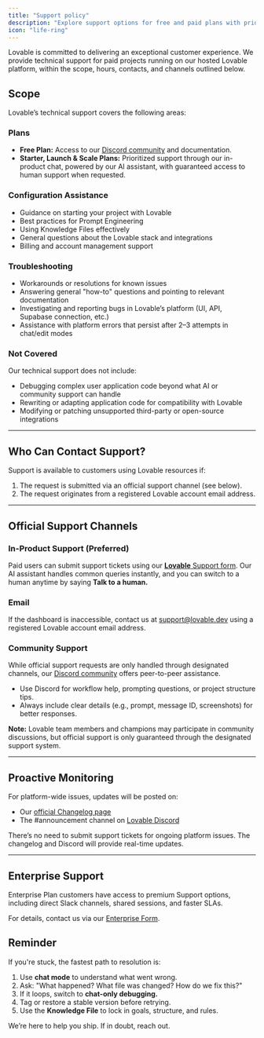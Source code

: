 ```yaml
---
title: "Support policy"
description: "Explore support options for free and paid plans with prioritized assistance"
icon: "life-ring"
---
```


Lovable is committed to delivering an exceptional customer experience. We provide technical support for paid projects running on our hosted Lovable platform, within the scope, hours, contacts, and channels outlined below.

## **Scope**

Lovable’s technical support covers the following areas:

### **Plans**

- **Free Plan:** Access to our [Discord community](https://discord.gg/lovable-dev) and documentation.
- **Starter, Launch & Scale Plans:** Prioritized support through our in-product chat, powered by our AI assistant, with guaranteed access to human support when requested.

### **Configuration Assistance**

- Guidance on starting your project with Lovable
- Best practices for Prompt Engineering
- Using Knowledge Files effectively
- General questions about the Lovable stack and integrations
- Billing and account management support

### **Troubleshooting**

- Workarounds or resolutions for known issues
- Answering general "how-to" questions and pointing to relevant documentation
- Investigating and reporting bugs in Lovable’s platform (UI, API, Supabase connection, etc.)
- Assistance with platform errors that persist after 2–3 attempts in chat/edit modes

### **Not Covered**

Our technical support does not include:

- Debugging complex user application code beyond what AI or community support can handle
- Rewriting or adapting application code for compatibility with Lovable
- Modifying or patching unsupported third-party or open-source integrations

---

## **Who Can Contact Support?**

Support is available to customers using Lovable resources if:

1. The request is submitted via an official support channel (see below).
2. The request originates from a registered Lovable account email address.

---

## **Official Support Channels**

### **In-Product Support (Preferred)**

Paid users can submit support tickets using our [**Lovable** Support form](https://lovable.dev/support). Our AI assistant handles common queries instantly, and you can switch to a human anytime by saying **Talk to a human.**

### **Email**

If the dashboard is inaccessible, contact us at [support@lovable.dev](mailto:support@lovable.dev) using a registered Lovable account email address.

### **Community Support**

While official support requests are only handled through designated channels, our [Discord community](https://discord.gg/lovable-dev) offers peer-to-peer assistance.

- Use Discord for workflow help, prompting questions, or project structure tips.
- Always include clear details (e.g., prompt, message ID, screenshots) for better responses.

**Note:** Lovable team members and champions may participate in community discussions, but official support is only guaranteed through the designated support system.

---

## **Proactive Monitoring**

For platform-wide issues, updates will be posted on:

- Our [official Changelog page](https://docs.lovable.dev/changelog)
- The #announcement channel on [Lovable Discord](https://discord.gg/lovable-dev)

There’s no need to submit support tickets for ongoing platform issues. The changelog and Discord will provide real-time updates.

---

## **Enterprise Support**

Enterprise Plan customers have access to premium Support options, including direct Slack channels, shared sessions, and faster SLAs.

For details, contact us via our [Enterprise Form](https://enterpriseform.lovable.app/).

## **Reminder**

If you're stuck, the fastest path to resolution is:

1. Use **chat mode** to understand what went wrong.
2. Ask: "What happened? What file was changed? How do we fix this?"
3. If it loops, switch to **chat-only debugging.**
4. Tag or restore a stable version before retrying.
5. Use the **Knowledge File** to lock in goals, structure, and rules.

We’re here to help you ship. If in doubt, reach out.